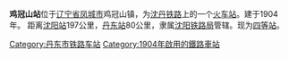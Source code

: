 {{Infobox China railway station
|车站名称 = 鸡冠山站
|车站名称拼音 = Jiguanshan
|code = 55058<ref>{{cite book|author=铁道部电子计算技术中心, 铁道部运输局|title=铁路车站站名代码表：TMIS使用|publisher=中国铁道出版社|location=北京|year=1998|isbn=9787113030995|pages=134}}</ref>
|电报码 = JST
|拼音码 = JGS
|图片 = 
|图片介紹 = 
|车站位置 = [[辽宁省|辽宁省]][[凤城市|凤城市]]鸡冠山镇
|坐标 = 
|线路 = [[沈丹铁路|沈丹铁路]]
|归属 = [[沈阳铁路局|沈阳铁路局]]
|车站等级 = [[四等站_(中鐵)|四等站]]
|月台数目 = 
|網站 = 
}}

'''鸡冠山站'''位于[[辽宁省|辽宁省]][[凤城市|凤城市]]鸡冠山镇，为[[沈丹铁路|沈丹铁路]]上的一个[[火车站|火车站]]。建于1904年。
距离[[沈阳站|沈阳站]]197公里，[[丹东站|丹东站]]80公里，隶属[[沈阳铁路局|沈阳铁路局]]管辖。现为[[四等站_(中鐵)|四等站]]。

{{start rail box|[[中国铁路|中国铁路]]}}
{{s-inop|[[秋木庄站|秋木庄站]]}}
{{s-line|[[沈丹铁路|沈丹铁路]]}}
{{s-inop|[[袁家堡站|袁家堡站]]}}
{{end box}} 

{{沈丹铁路}}

[[Category:丹东市铁路车站|Category:丹东市铁路车站]]
[[Category:1904年啟用的鐵路車站|Category:1904年啟用的鐵路車站]]

{{China-rail-stub}}